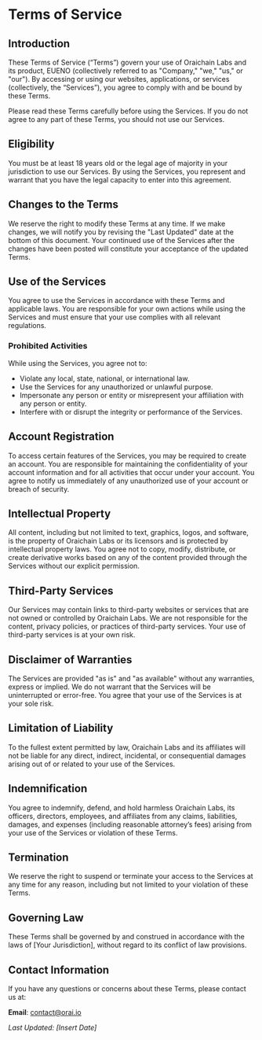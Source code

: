 # Terms of Service

## Introduction
These Terms of Service (“Terms”) govern your use of Oraichain Labs and its product, EUENO (collectively referred to as "Company," "we," "us," or "our"). By accessing or using our websites, applications, or services (collectively, the “Services”), you agree to comply with and be bound by these Terms.

Please read these Terms carefully before using the Services. If you do not agree to any part of these Terms, you should not use our Services.

## Eligibility
You must be at least 18 years old or the legal age of majority in your jurisdiction to use our Services. By using the Services, you represent and warrant that you have the legal capacity to enter into this agreement.

## Changes to the Terms
We reserve the right to modify these Terms at any time. If we make changes, we will notify you by revising the "Last Updated" date at the bottom of this document. Your continued use of the Services after the changes have been posted will constitute your acceptance of the updated Terms.

## Use of the Services
You agree to use the Services in accordance with these Terms and applicable laws. You are responsible for your own actions while using the Services and must ensure that your use complies with all relevant regulations.

### Prohibited Activities
While using the Services, you agree not to:
- Violate any local, state, national, or international law.
- Use the Services for any unauthorized or unlawful purpose.
- Impersonate any person or entity or misrepresent your affiliation with any person or entity.
- Interfere with or disrupt the integrity or performance of the Services.

## Account Registration
To access certain features of the Services, you may be required to create an account. You are responsible for maintaining the confidentiality of your account information and for all activities that occur under your account. You agree to notify us immediately of any unauthorized use of your account or breach of security.

## Intellectual Property
All content, including but not limited to text, graphics, logos, and software, is the property of Oraichain Labs or its licensors and is protected by intellectual property laws. You agree not to copy, modify, distribute, or create derivative works based on any of the content provided through the Services without our explicit permission.

## Third-Party Services
Our Services may contain links to third-party websites or services that are not owned or controlled by Oraichain Labs. We are not responsible for the content, privacy policies, or practices of third-party services. Your use of third-party services is at your own risk.

## Disclaimer of Warranties
The Services are provided "as is" and "as available" without any warranties, express or implied. We do not warrant that the Services will be uninterrupted or error-free. You agree that your use of the Services is at your sole risk.

## Limitation of Liability
To the fullest extent permitted by law, Oraichain Labs and its affiliates will not be liable for any direct, indirect, incidental, or consequential damages arising out of or related to your use of the Services.

## Indemnification
You agree to indemnify, defend, and hold harmless Oraichain Labs, its officers, directors, employees, and affiliates from any claims, liabilities, damages, and expenses (including reasonable attorney’s fees) arising from your use of the Services or violation of these Terms.

## Termination
We reserve the right to suspend or terminate your access to the Services at any time for any reason, including but not limited to your violation of these Terms.

## Governing Law
These Terms shall be governed by and construed in accordance with the laws of [Your Jurisdiction], without regard to its conflict of law provisions.

## Contact Information
If you have any questions or concerns about these Terms, please contact us at:

**Email**: [contact@orai.io](mailto:contact@orai.io)

_Last Updated: [Insert Date]_
